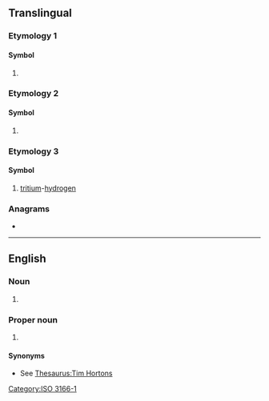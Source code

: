 {{also|th|Th|'th|-th|th'|.th|th-|Appendix:Variations of "th"}}
==Translingual==

===Etymology 1===

====Symbol====
{{mul-symbol}}

# {{SI-unit-abb|tera|henry|[[electrical inductance]]}}

===Etymology 2===

====Symbol====
{{mul-symbol}}

# {{ISO 3166|1|2|Thailand}}

===Etymology 3===

====Symbol====
{{mul-symbol}}

# {{lb|mul|nuclear physics}} [[tritium]]-[[hydrogen]]

===Anagrams===
* {{l|mul|HT}}

----

==English==

===Noun===
{{en-noun|-}}

# {{init of|en|time-hopping}}

===Proper noun===
{{en-proper noun}}

# {{initialism of|en|Tim Hortons}}

====Synonyms====
* See [[Thesaurus:Tim Hortons]]

[[Category:ISO 3166-1]]